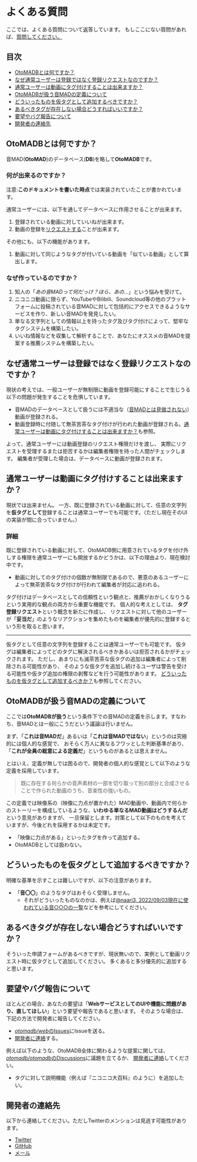 # よくある質問

ここでは、よくある質問について返答しています。
もしここにない質問があれば、[質問してください。](#開発者の連絡先)

## 目次

- [OtoMADBとは何ですか？](#OtoMADBとは何ですか？)
- [なぜ通常ユーザーは登録ではなく登録リクエストなのですか？](#なぜ通常ユーザーは登録ではなく登録リクエストなのですか？)
- [通常ユーザーは動画にタグ付けすることは出来ますか？](#通常ユーザーは動画にタグ付けすることは出来ますか？)
- [OtoMADBが扱う音MADの定義について](#OtoMADBが扱う音MADの定義について)
- [どういったものを仮タグとして追加するべきですか？](#どういったものを仮タグとして追加するべきですか？)
- [あるべきタグが存在しない場合どうすればいいですか？](#あるべきタグが存在しない場合どうすればいいですか？)
- [要望やバグ報告について](#要望やバグ報告について)
- [開発者の連絡先](#開発者の連絡先)

## OtoMADBとは何ですか？

音MAD(**OtoMAD**)のデータベース(**DB**)を略して**OtoMADB**です。

### 何が出来るのですか？

注意:**このドキュメントを書いた時点**では実装されていたことが書かれています。

通常ユーザーには、以下を通してデータベースに作用させることが出来ます。

1. 登録されている動画に対していいねが出来ます。
1. 動画の登録を[リクエストする](#なぜ通常ユーザーは登録ではなく登録リクエストなのですか？)ことが出来ます。

その他にも、以下の機能があります。

1. 動画に対して同じようなタグが付いている動画を「似ている動画」として算出します。

### なぜ作っているのですか？

1. 知人の「_あの音MADって何だっけ？ほら、あの…_」という悩みを受けて。
1. ニコニコ動画に限らず、YouTubeやBilibili、Soundcloud等の他のプラットフォームに投稿されている音MADに対して包括的にアクセスできるようなサービスを作り、新しい音MADを発見したい。
1. 単なる文字列としての情報以上を持ったタグ及びタグ付けによって、堅牢なタグシステムを構築したい。
1. いいね情報などを収集して解析することで、あなたにオススメの音MADを提案する推薦システムを構築したい。

## なぜ通常ユーザーは登録ではなく登録リクエストなのですか？

現状の考えでは、一般ユーザーが無制限に動画を登録可能にすることで生じうる以下の問題が発生することを危惧しています。

- 音MADのデータベースとして扱うには不適当な（[音MADとは見做されない](#OtoMADBが扱う音MADの定義について)）動画が登録される。
- 動画登録時に付随して無茶苦茶なタグ付けが行われた動画が登録される。[通常ユーザーは動画にタグ付けすることは出来ますか？](#通常ユーザーは動画にタグ付けすることは出来ますか？)も参照。

よって、通常ユーザーには動画登録のリクエスト権限だけを渡し、
実際にリクエストを受理するまたは拒否するかは編集者権限を持った人間がチェックします。
編集者が受理した場合は、データベースに動画が登録されます。

## 通常ユーザーは動画にタグ付けすることは出来ますか？

現状では出来ません。
一方、既に登録されている動画に対して、任意の文字列を**仮タグとして**登録することは通常ユーザーでも可能です。（ただし現在そのUIの実装が間に合っていません。）

### 詳細

既に登録されている動画に対して、OtoMADB側に用意されているタグを付け外しする権限を通常ユーザーにも開放するかどうかは、以下の理由より、現在検討中です。

- 動画に対してのタグ付けの個数が無制限であるので、悪意のあるユーザーによって無茶苦茶なタグ付けが行われて編集者が対応に追われる。

タグ付けはデータベースとしての信頼性という観点と、推薦がおかしくなりうるという実用的な観点の両方から重要な機能です。
個人的な考えとしては、
**タグ登録リクエスト**という概念を新たに作成し、
リクエストに対して他のユーザーが「**妥当だ**」のようなリアクションを集めたものを編集者が優先的に登録するという形を取ると思います。

---

仮タグとして任意の文字列を登録することは通常ユーザーでも可能です。
仮タグは編集者によってどのタグに解決されるべきかあるいは拒否されるかがチェックされます。
ただし、あまりにも滅茶苦茶な仮タグの追加は編集者によって削除される可能性があり、
そのような仮タグを追加し続けるユーザは警告を受ける可能性や仮タグ追加の権限の剥奪などを行う可能性があります。
[どういったものを仮タグとして追加するべきか？](#どういったものを仮タグとして追加するべきか？)も参照してください。

## OtoMADBが扱う音MADの定義について

ここでは**OtoMADBが扱う**という条件下での音MADの定義を示します。すなわち、音MADとは一般にこうだという議論は行いません。

まず、「**これは音MADだ**」あるいは「**これは音MADではない**」というのは究極的には個人的な感覚で、
おそらく万人に異なるフワッとした判断基準があり、「**これが全員の総意による定義だ**」というものがあるとは思えません。

とはいえ、定義が無しでは困るので、開発者の個人的な感覚として以下のような定義を採用しています。

> 既に存在する何らかの音声素材の一部を切り取って別の部分と合成させることで作られた動画のうち、音楽性の強いもの。

この定義では映像系の（映像に力点が置かれた）MAD動画や、動画内で何らかのストーリーを構成しているような、**いわゆる単なるMAD動画はどうするんだ**という意見がありますが、
一旦保留とします。対策として以下のものを考えていますが、今後どれを採用するかは未定です。

- 「映像に力点がある」といったタグを作って追加する。
- OtoMADBとしては扱わない。

## どういったものを仮タグとして追加するべきですか？

明確な基準を示すことは難しいですが、以下の注意があります。

- 「**音〇〇**」のようなタグはおそらく受理しません。
  - それがどういったものなのかは、例えば[@naari3, 2022/09/03現在に使われている音○○○の一覧](https://gist.github.com/naari3/223f75d0c947f900922b57f8b9440bc4)などを参考にしてください。

## あるべきタグが存在しない場合どうすればいいですか？

そういった申請フォームがあるべきですが、現状無いので、実例として動画リクエスト時に仮タグとして追加してください。
多くあると多分優先的に追加すると思います。

## 要望やバグ報告について

ほとんどの場合、あなたの要望は「**WebサービスとしてのUIや機能に問題があり、直してほしい**」という要望や報告であると思います。
そのような場合は、下記の方法で開発者に報告してください。

- [*otomadb/web*のIssues](https://github.com/otomadb/web/issues)にIssueを送る。
- [開発者に連絡](#開発者の連絡先)する。

例えば以下のような、OtoMADB全体に関わるような提案に関しては、
[*otomadb/otomadb*のDiscussions](https://github.com/otomadb/otomadb/discussions)に議題を立てるか、
[開発者に連絡](#開発者の連絡先)してください。

- タグに対して説明機能（例えば『ニコニコ大百科』のように）を追加したい。

## 開発者の連絡先

以下から連絡してください。ただしTwitterのメンションは見逃す可能性があります。

- [Twitter](https://twitter.com/SnO2WMaN)
- [GitHub](https://github.com/SnO2WMaN)
- [メール](mailto:me@sno2wman.net)
